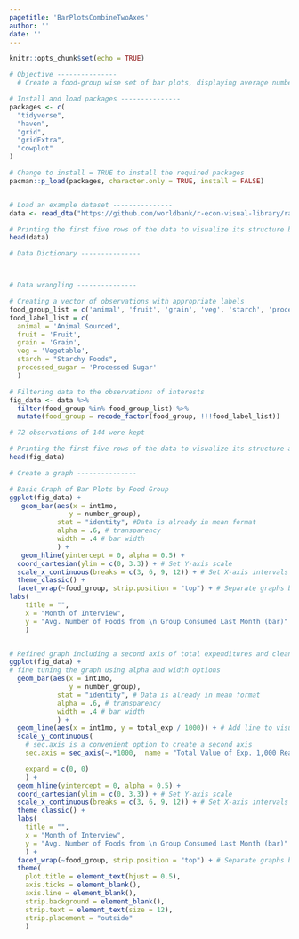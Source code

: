 ```yaml
---
pagetitle: 'BarPlotsCombineTwoAxes'
author: ''
date: ''
---
```


```r
knitr::opts_chunk$set(echo = TRUE)
```

```r

# Objective ---------------
  # Create a food-group wise set of bar plots, displaying average number of foods from each group consumed last month on one axis, and total value of expenditures on the other, by month. 

# Install and load packages ---------------
packages <- c(
  "tidyverse",
  "haven",
  "grid",
  "gridExtra",
  "cowplot"
)

# Change to install = TRUE to install the required packages
pacman::p_load(packages, character.only = TRUE, install = FALSE)


# Load an example dataset ---------------
data <- read_dta("https://github.com/worldbank/r-econ-visual-library/raw/master/Library/Data/BarPlotsCombineTwoAxes.dta")

# Printing the first five rows of the data to visualize its structure before data wrangling
head(data)

# Data Dictionary ---------------



# Data wrangling ---------------

# Creating a vector of observations with appropriate labels 
food_group_list = c('animal', 'fruit', 'grain', 'veg', 'starch', 'processed_sugar')
food_label_list = c(
  animal = 'Animal Sourced',
  fruit = 'Fruit',
  grain = 'Grain',
  veg = 'Vegetable',
  starch = "Starchy Foods",
  processed_sugar = 'Processed Sugar'
  )

# Filtering data to the observations of interests
fig_data <- data %>%
  filter(food_group %in% food_group_list) %>%
  mutate(food_group = recode_factor(food_group, !!!food_label_list))

# 72 observations of 144 were kept 

# Printing the first five rows of the data to visualize its structure after data wrangling
head(fig_data)

# Create a graph ---------------

# Basic Graph of Bar Plots by Food Group 
ggplot(fig_data) +
   geom_bar(aes(x = int1mo,
               y = number_group), 
            stat = "identity", #Data is already in mean format
            alpha = .6, # transparency
            width = .4 # bar width
            ) +
   geom_hline(yintercept = 0, alpha = 0.5) + 
  coord_cartesian(ylim = c(0, 3.3)) + # Set Y-axis scale
  scale_x_continuous(breaks = c(3, 6, 9, 12)) + # Set X-axis intervals 
  theme_classic() +
  facet_wrap(~food_group, strip.position = "top") + # Separate graphs by by food groups 
labs(
    title = "",
    x = "Month of Interview",
    y = "Avg. Number of Foods from \n Group Consumed Last Month (bar)"
    )


# Refined graph including a second axis of total expenditures and cleaner labeling 
ggplot(fig_data) +
# fine tuning the graph using alpha and width options
  geom_bar(aes(x = int1mo,
               y = number_group), 
            stat = "identity", # Data is already in mean format
            alpha = .6, # transparency
            width = .4 # bar width
            ) +
  geom_line(aes(x = int1mo, y = total_exp / 1000)) + # Add line to visualize expenditures
  scale_y_continuous(
    # sec.axis is a convenient option to create a second axis
    sec.axis = sec_axis(~.*1000,  name = "Total Value of Exp. 1,000 Real Tz Sh. (line)"), 

    expand = c(0, 0)
    ) +
  geom_hline(yintercept = 0, alpha = 0.5) +
  coord_cartesian(ylim = c(0, 3.3)) + # Set Y-axis scale 
  scale_x_continuous(breaks = c(3, 6, 9, 12)) + # Set X-axis intervals 
  theme_classic() +
  labs(
    title = "",
    x = "Month of Interview",
    y = "Avg. Number of Foods from \n Group Consumed Last Month (bar)"
    ) +
  facet_wrap(~food_group, strip.position = "top") + # Separate graphs by by food groups 
  theme(
    plot.title = element_text(hjust = 0.5),
    axis.ticks = element_blank(),
    axis.line = element_blank(),
    strip.background = element_blank(),
    strip.text = element_text(size = 12),
    strip.placement = "outside"
    )

```
